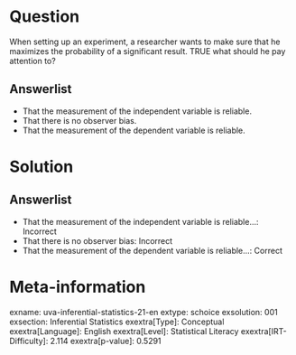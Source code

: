 Question
========

When setting up an experiment, a researcher wants to make sure that he maximizes the probability of a significant result. TRUE what should he pay attention to?

Answerlist
----------

* That the measurement of the independent variable is reliable.
* That there is no observer bias.
* That the measurement of the dependent variable is reliable.

Solution
========

Answerlist
----------

* That the measurement of the independent variable is reliable...: Incorrect
* That there is no observer bias: Incorrect
* That the measurement of the dependent variable is reliable...: Correct

Meta-information
================
exname: uva-inferential-statistics-21-en
extype: schoice
exsolution: 001
exsection: Inferential Statistics
exextra[Type]: Conceptual
exextra[Language]: English
exextra[Level]: Statistical Literacy
exextra[IRT-Difficulty]: 2.114
exextra[p-value]: 0.5291
